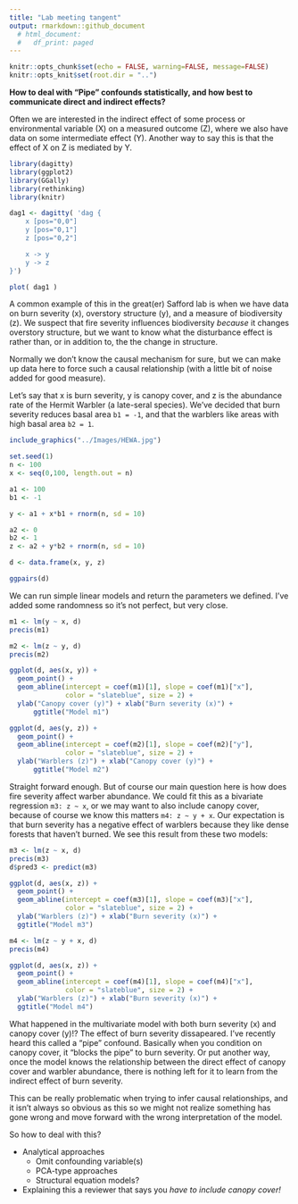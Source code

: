 ```yaml
---
title: "Lab meeting tangent"
output: rmarkdown::github_document
  # html_document:
  #   df_print: paged
---
```


```r
knitr::opts_chunk$set(echo = FALSE, warning=FALSE, message=FALSE)
knitr::opts_knit$set(root.dir = "..")
```

**How to deal with "Pipe" confounds statistically, and how best to communicate direct and indirect effects?**  

Often we are interested in the indirect effect of some process or environmental variable (X) on a measured outcome (Z), where we also have data on some intermediate effect (Y). Another way to say this is that the effect of X on Z is mediated by Y.  

```r
library(dagitty)
library(ggplot2)
library(GGally)
library(rethinking)
library(knitr)

dag1 <- dagitty( 'dag {
    x [pos="0,0"]
    y [pos="0,1"]
    z [pos="0,2"]

    x -> y
    y -> z
}')

plot( dag1 )
```

A common example of this in the great(er) Safford lab is when we have data on burn severity (x), overstory structure (y), and a measure of biodiversity (z). We suspect that fire severity influences biodiversity *because* it changes overstory structure, but we want to know what the disturbance effect is rather than, or in addition to, the the change in structure.  

Normally we don't know the causal mechanism for sure, but we can make up data here to force such a causal relationship (with a little bit of noise added for good measure).  

Let's say that x is burn severity, y is canopy cover, and z is the abundance rate of the Hermit Warbler (a late-seral species). We've decided that burn severity reduces basal area `b1 = -1`, and that the warblers like areas with high basal area `b2 = 1`.  

```r
include_graphics("../Images/HEWA.jpg")
```

```r
set.seed(1)
n <- 100 
x <- seq(0,100, length.out = n)

a1 <- 100
b1 <- -1

y <- a1 + x*b1 + rnorm(n, sd = 10)

a2 <- 0
b2 <- 1
z <- a2 + y*b2 + rnorm(n, sd = 10) 

d <- data.frame(x, y, z)

ggpairs(d)
```



We can run simple linear models and return the parameters we defined. I've added some randomness so it's not perfect, but very close.  

```r
m1 <- lm(y ~ x, d)
precis(m1)

m2 <- lm(z ~ y, d)
precis(m2)
```

```r
ggplot(d, aes(x, y)) +
  geom_point() + 
  geom_abline(intercept = coef(m1)[1], slope = coef(m1)["x"],
              color = "slateblue", size = 2) +
  ylab("Canopy cover (y)") + xlab("Burn severity (x)") +
      ggtitle("Model m1")

ggplot(d, aes(y, z)) +
  geom_point() + 
  geom_abline(intercept = coef(m2)[1], slope = coef(m2)["y"],
              color = "slateblue", size = 2) +
  ylab("Warblers (z)") + xlab("Canopy cover (y)") +
      ggtitle("Model m2")
```

Straight forward enough. But of course our main question here is how does fire severity affect warber abundance. We could fit this as a bivariate regression `m3: z ~ x`, or we may want to also include canopy cover, because of course we know this matters `m4: z ~ y + x`. Our expectation is that burn severity has a negative effect of warblers because they like dense forests that haven't burned. We see this result from these two models:  

```r
m3 <- lm(z ~ x, d)
precis(m3)
d$pred3 <- predict(m3)
```

```r
ggplot(d, aes(x, z)) +
  geom_point() + 
  geom_abline(intercept = coef(m3)[1], slope = coef(m3)["x"],
              color = "slateblue", size = 2) +
  ylab("Warblers (z)") + xlab("Burn severity (x)") +
  ggtitle("Model m3")
```

```r
m4 <- lm(z ~ y + x, d)
precis(m4)

```

```r
ggplot(d, aes(x, z)) +
  geom_point() + 
  geom_abline(intercept = coef(m4)[1], slope = coef(m4)["x"],
              color = "slateblue", size = 2) +
  ylab("Warblers (z)") + xlab("Burn severity (x)") +
  ggtitle("Model m4")
```

What happened in the multivariate model with both burn severity (x) and canopy cover (y)!? The effect of burn severity dissapeared. I've recently heard this called a "pipe" confound. Basically when you condition on canopy cover, it "blocks the pipe" to burn severity. Or put another way, once the model knows the relationship between the direct effect of canopy cover and warbler abundance, there is nothing left for it to learn from the indirect effect of burn severity.  

This can be really problematic when trying to infer causal relationships, and it isn't always so obvious as this so we might not realize something has gone wrong and move forward with the wrong interpretation of the model.  

So how to deal with this?  

* Analytical approaches  
    + Omit confounding variable(s)  
    + PCA-type approaches  
    + Structural equation models?  
* Explaining this a reviewer that says you *have to include canopy cover!*  







